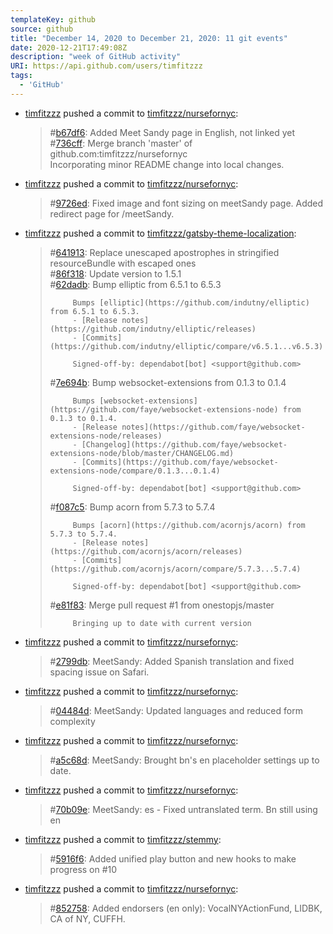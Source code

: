 ---
templateKey: github
source: github
title: "December 14, 2020 to December 21, 2020: 11 git events"
date: 2020-12-21T17:49:08Z
description: "week of GitHub activity"
URI: https://api.github.com/users/timfitzzz
tags: 
  - 'GitHub'
---

  - [timfitzzz](https://github.com/timfitzzz) pushed a commit to [timfitzzz/nursefornyc](https://github.com/timfitzzz/nursefornyc): 
    > #[b67df6](https://github.com/timfitzzz/nursefornyc/commits/b67df6351feea67ebe90772542d55734d1e04d3b): Added Meet Sandy page in English, not linked yet  
    > #[736cff](https://github.com/timfitzzz/nursefornyc/commits/736cffd8ff40c8ae7acbce0bcc9ca2eedd266121): Merge branch 'master' of github.com:timfitzzz/nursefornyc  
    >          Incorporating minor README change into local changes.  

  - [timfitzzz](https://github.com/timfitzzz) pushed a commit to [timfitzzz/nursefornyc](https://github.com/timfitzzz/nursefornyc): 
    > #[9726ed](https://github.com/timfitzzz/nursefornyc/commits/9726ed6973a790c69da4c4ad155a789115b5dede): Fixed image and font sizing on meetSandy page. Added redirect page for /meetSandy.  



  - [timfitzzz](https://github.com/timfitzzz) pushed a commit to [timfitzzz/gatsby-theme-localization](https://github.com/timfitzzz/gatsby-theme-localization): 
    > #[641913](https://github.com/timfitzzz/gatsby-theme-localization/commits/641913db982b57e19d57c561502a0d9b3ecf4de9): Replace unescaped apostrophes in stringified resourceBundle with escaped ones  
    > #[86f318](https://github.com/timfitzzz/gatsby-theme-localization/commits/86f31869581697a9913eb1c33f2222830aa5c9fe): Update version to 1.5.1  
    > #[62dadb](https://github.com/timfitzzz/gatsby-theme-localization/commits/62dadb25712cb781411d7000a3e3d40db5aa92e8): Bump elliptic from 6.5.1 to 6.5.3  
    >            
    >          Bumps [elliptic](https://github.com/indutny/elliptic) from 6.5.1 to 6.5.3.  
    >          - [Release notes](https://github.com/indutny/elliptic/releases)  
    >          - [Commits](https://github.com/indutny/elliptic/compare/v6.5.1...v6.5.3)  
    >            
    >          Signed-off-by: dependabot[bot] <support@github.com>  
    > #[7e694b](https://github.com/timfitzzz/gatsby-theme-localization/commits/7e694b7f2203090db823b0de3f4558cb5b8c173f): Bump websocket-extensions from 0.1.3 to 0.1.4  
    >            
    >          Bumps [websocket-extensions](https://github.com/faye/websocket-extensions-node) from 0.1.3 to 0.1.4.  
    >          - [Release notes](https://github.com/faye/websocket-extensions-node/releases)  
    >          - [Changelog](https://github.com/faye/websocket-extensions-node/blob/master/CHANGELOG.md)  
    >          - [Commits](https://github.com/faye/websocket-extensions-node/compare/0.1.3...0.1.4)  
    >            
    >          Signed-off-by: dependabot[bot] <support@github.com>  
    > #[f087c5](https://github.com/timfitzzz/gatsby-theme-localization/commits/f087c57b4efaed83904a737e3da4b58617628795): Bump acorn from 5.7.3 to 5.7.4  
    >            
    >          Bumps [acorn](https://github.com/acornjs/acorn) from 5.7.3 to 5.7.4.  
    >          - [Release notes](https://github.com/acornjs/acorn/releases)  
    >          - [Commits](https://github.com/acornjs/acorn/compare/5.7.3...5.7.4)  
    >            
    >          Signed-off-by: dependabot[bot] <support@github.com>  
    > #[e81f83](https://github.com/timfitzzz/gatsby-theme-localization/commits/e81f83cfb8f488a2837b4260c926f6319ee358a8): Merge pull request #1 from onestopjs/master  
    >            
    >          Bringing up to date with current version  

  - [timfitzzz](https://github.com/timfitzzz) pushed a commit to [timfitzzz/nursefornyc](https://github.com/timfitzzz/nursefornyc): 
    > #[2799db](https://github.com/timfitzzz/nursefornyc/commits/2799db73a1b3bae71c3e3da90de9c1b437b12bd1): MeetSandy: Added Spanish translation and fixed spacing issue on Safari.  

  - [timfitzzz](https://github.com/timfitzzz) pushed a commit to [timfitzzz/nursefornyc](https://github.com/timfitzzz/nursefornyc): 
    > #[04484d](https://github.com/timfitzzz/nursefornyc/commits/04484d9b4a18845b89277290cdd2df2420b76c24): MeetSandy: Updated languages and reduced form complexity  

  - [timfitzzz](https://github.com/timfitzzz) pushed a commit to [timfitzzz/nursefornyc](https://github.com/timfitzzz/nursefornyc): 
    > #[a5c68d](https://github.com/timfitzzz/nursefornyc/commits/a5c68d0efc4a0c0cfce7e9e1570e282fea384218): MeetSandy: Brought bn's en placeholder settings up to date.  

  - [timfitzzz](https://github.com/timfitzzz) pushed a commit to [timfitzzz/nursefornyc](https://github.com/timfitzzz/nursefornyc): 
    > #[70b09e](https://github.com/timfitzzz/nursefornyc/commits/70b09e05af2484b0803c645b7cae5af210d6fdef): MeetSandy: es - Fixed untranslated term. Bn still using en  

  - [timfitzzz](https://github.com/timfitzzz) pushed a commit to [timfitzzz/stemmy](https://github.com/timfitzzz/stemmy): 
    > #[5916f6](https://github.com/timfitzzz/stemmy/commits/5916f627ea3cde7000e3658c0c74ebcb91a94a6e): Added unified play button and new hooks to make progress on #10  

  - [timfitzzz](https://github.com/timfitzzz) pushed a commit to [timfitzzz/nursefornyc](https://github.com/timfitzzz/nursefornyc): 
    > #[852758](https://github.com/timfitzzz/nursefornyc/commits/85275816051ab2fe4eb02c0d3467e63c2709d9cc): Added endorsers (en only): VocalNYActionFund, LIDBK, CA of NY, CUFFH.  

